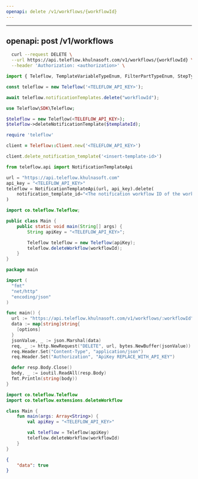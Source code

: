 ```yaml
---
openapi: delete /v1/workflows/{workflowId}
---
```


---
openapi: post /v1/workflows
---

<Snippet file="apikey-warning.mdx" />

<RequestExample>

```bash cURL
  curl --request DELETE \
  --url https://api.teleflow.khulnasoft.com/v1/workflows/{workflowId} \
  --header 'Authorization: <authorization>' \
```

```javascript Node.js
import { Teleflow, TemplateVariableTypeEnum, FilterPartTypeEnum, StepTypeEnum } from '@teleflow/node';

const teleflow = new Teleflow('<TELEFLOW_API_KEY>');

await teleflow.notificationTemplates.delete("workflowId");
```

```php PHP
use Teleflow\SDK\Teleflow;

$teleflow = new Teleflow(<TELEFLOW_API_KEY>);
$teleflow->deleteNotificationTemplate($templateId);
```

```ruby Ruby
require 'teleflow'

client = Teleflow::Client.new('<TELEFLOW_API_KEY>')

client.delete_notification_template('<insert-template-id>')
```

```python Python
from teleflow.api import NotificationTemplateApi

url = "https://api.teleflow.khulnasoft.com"
api_key = "<TELEFLOW_API_KEY>"
teleflow = NotificationTemplateApi(url, api_key).delete(
    notification_template_id="<The notification workflow ID of the workflow to be deleted >"
)
```

```java Java
import co.teleflow.Teleflow;

public class Main {
    public static void main(String[] args) {
        String apiKey = "<TELEFLOW_API_KEY>";

        Teleflow teleflow = new Teleflow(apiKey);
        teleflow.deleteWorkflow(workflowId);
    }
}
```

```go Go
package main

import (
  "fmt"
  "net/http"
  "encoding/json"
)

func main() {
  url := "https://api.teleflow.khulnasoft.com/v1/workflows/:workflowId"
  data := map[string]string{
    [options]
  }
  jsonValue, _ := json.Marshal(data)
  req, _ := http.NewRequest("DELETE", url, bytes.NewBuffer(jsonValue))
  req.Header.Set("Content-Type", "application/json")
  req.Header.Set("Authorization", "ApiKey REPLACE_WITH_API_KEY")

  defer resp.Body.Close()
  body, _ := ioutil.ReadAll(resp.Body)
  fmt.Println(string(body))
}
```

```kotlin Kotlin
import co.teleflow.Teleflow
import co.teleflow.extensions.deleteWorkflow

class Main {
    fun main(args: Array<String>) {
        val apiKey = "<TELEFLOW_API_KEY>"

        val teleflow = Teleflow(apiKey)
        teleflow.deleteWorkflow(workflowId)
    }
}
```

</RequestExample>

<ResponseExample>

```json Response
{
    "data": true
}
```

</ResponseExample>